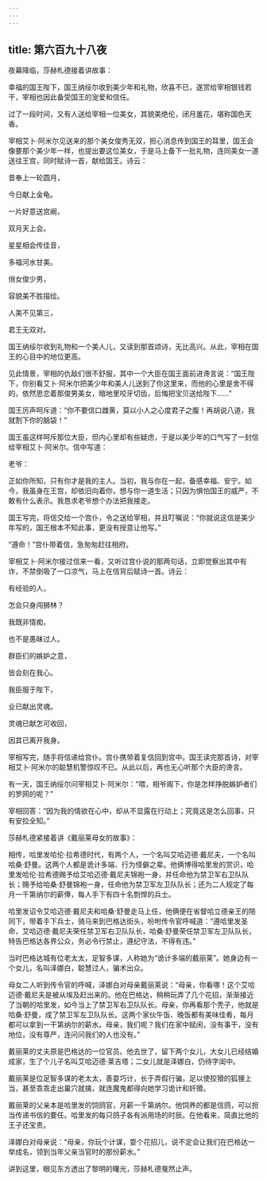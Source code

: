 ```yaml
---
---
---
```

title: 第六百九十八夜
---






夜幕降临，莎赫札德接着讲故事：





幸福的国王陛下，国王纳绥尔收到美少年和礼物，欣喜不已，遂赏给宰相银钱若干，宰相也因此备受国王的宠爱和信任。

过了一段时间，又有人送给宰相一位美女，其貌美绝伦，闭月羞花，堪称国色天香。

宰相艾卜·阿米尔见送来的那个美女俊秀无双，担心消息传到国王的耳里，国王会像要那个美少年一样，也提出要这位美女，于是马上备下一批礼物，连同美女一道送往王宫，同时赋诗一首，献给国王。诗云：


昔奉上一轮圆月，

今日献上金龟。

一片好意送宫阚，

双月天上会。

星星相会传佳音，

多福河水甘美。

俏女俊少男，

容貌美不胜描绘。

人美不见第三，

君王无双对。



国王纳绥尔收到礼物和一个美人儿，又读到那首颂诗，无比高兴。从此，宰相在国王的心目中的地位更高。

见此情景，宰相的仇敌们很不舒服，其中一个大臣在国王面前进谗言说：“国王陛下，你别看艾卜·阿米尔把美少年和美人儿送到了你这里来，而他的心里是舍不得的，依然思恋着那俊男美女，暗地里咬牙切齿，后悔把宝贝送给陛下……”

国王厉声呵斥道：“你不要信口雌黄，莫以小人之心度君子之腹！再胡说八道，我就割下你的脑袋！”

国王虽这样呵斥那位大臣，但内心里却有些疑虑，于是以美少年的口气写了一封信给宰相艾卜·阿米尔。信中写道：


老爷：

正如你所知，只有你才是我的主人。当初，我与你在一起，备感幸福、安宁。如今，我虽身在王宫，却依旧向着你，想与你一道生活；只因为惧怕国王的威严，不敢有什么表示。我恳求老爷想个办法把我接走。



国王写完，将信交给一个宫仆，令之送给宰相，并且叮嘱说：“你就说这信是美少年写的，国王根本不知此事，更没有授意让他写。”

“遵命！”宫仆带着信，急匆匆赶往相府。

宰相艾卜·阿米尔接过信来一看，又听过宫仆说的那两句话，立即觉察出其中有诈，不禁倒吸了一口凉气，马上在信背后赋诗一首。诗云：


有经验的人，

怎会只身闯狮林？

我既非情痴，

也不是愚昧过人。

群臣们的嫉妒之意，

皆会刻在我心。

我臣服于陛下，

业已献出灵魂。

灵魂已献怎可收回，

因其已离开我身。



宰相写完，随手将信递给宫仆。宫仆携带着复信回到宫中。国王读完那首诗，对宰相艾卜·阿米尔的聪慧机警惊叹不已。从此以后，再也无心听那个大臣的谗言。

有一天，国王纳绥尔问宰相艾卜·阿米尔：“喂，相爷阁下，你是怎样挣脱嫉妒者们的罗网的呢？”

宰相回答：“因为我的情欲在心中，却从不显露在行动上；究竟这是怎么回事，只有安拉全知。”





莎赫札德紧接着讲《戴丽莱母女的故事》：

相传，哈里发哈伦·拉希德时代，有两个人，一个名叫艾哈迈德·戴尼夫，一个名叫哈桑·舒曼。这两个人都是诡计多端、行为怪僻之辈。他俩博得哈里发的赏识，哈里发哈伦·拉希德赐予给艾哈迈德·戴尼夫锦袍一身，并任命他为禁卫军右卫队队长；赐予给哈桑·舒曼锦袍一身，任命他为禁卫军左卫队队长；还为二人规定了每月一千第纳尔的薪俸，每人手下有四十名剽悍的兵士。

哈里发诏令艾哈迈德·戴尼夫和哈桑·舒曼走马上任，他俩便在省督哈立德亲王的陪同下，带着手下兵士，骑马来到巴格达街头，吩咐传令官呼喊道：“遵哈里发圣命，艾哈迈德·戴尼夫荣任禁卫军右卫队队长，哈桑·舒曼荣任禁卫军左卫队队长，特告巴格达各界公众，务必令行禁止，遵纪守法，不得有违。”

当时巴格达城有位老太太，足智多谋，人称她为“诡计多端的戴丽莱”。她身边有一个女儿，名叫泽娜白，聪慧过人，骗术出众。

母女二人听到传令官的呼喊，泽娜白对母亲戴丽莱说：“母亲，你看哪！这个艾哈迈德·戴尼夫是被从埃及赶出来的。他在巴格达，稍稍玩弄了几个花招，渐渐接近了当朝的哈里发，如今当上了禁卫军右卫队队长。母亲，你再看那个秃子，他就是哈桑·舒曼，成了禁卫军左卫队队长。这两个家伙午饭、晚饭都有美味佳肴，每月都可以拿到一干第纳尔的薪水。母亲，我们呢？我们在家中赋闲，没有事干，没有地位，没有尊严，连问问我们的人也没有。”

戴丽莱的丈夫原是巴格达的一位官员。他去世了，留下两个女儿，大女儿已经结婚成家，生了个儿子名叫艾哈迈德·莱吉塔；二女儿就是泽娜白，仍待字闺中。

戴丽莱是位足智多谋的老太太，善耍巧计，长于弄假行骗，足以使狡猾的狐狸上当，甚至乖乖走出巢穴就擒，就连魔鬼都得向她学习诡计和奸猾。

戴丽莱的父亲本是哈里发的饲鸽官，月薪一千第纳尔。他饲养的都是信鸽，可以担当传递书信的要任。哈里发的每只鸽子各有派用场的时辰。在他看来，简直比他的王子还宝贵。

泽娜白对母亲说：“母亲，你玩个计谋，耍个花招儿，说不定会让我们在巴格达一举成名，领到当年父亲当官时的那份薪水。”





讲到这里，眼见东方透出了黎明的曙光，莎赫札德戛然止声。